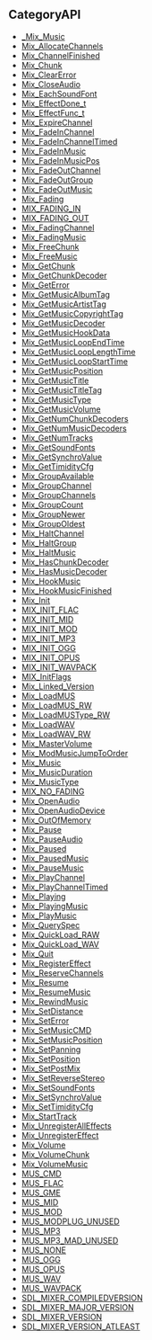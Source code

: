 == CategoryAPI ==

<!-- END CATEGORY DOCUMENTATION -->

<!-- DO NOT HAND-EDIT CATEGORY LISTS, THEY ARE AUTOGENERATED AND WILL BE OVERWRITTEN, BASED ON TAGS IN INDIVIDUAL PAGE FOOTERS. EDIT THOSE INSTEAD. -->
<!-- BEGIN CATEGORY LIST -->
* [[_Mix_Music]]
* [[Mix_AllocateChannels]]
* [[Mix_ChannelFinished]]
* [[Mix_Chunk]]
* [[Mix_ClearError]]
* [[Mix_CloseAudio]]
* [[Mix_EachSoundFont]]
* [[Mix_EffectDone_t]]
* [[Mix_EffectFunc_t]]
* [[Mix_ExpireChannel]]
* [[Mix_FadeInChannel]]
* [[Mix_FadeInChannelTimed]]
* [[Mix_FadeInMusic]]
* [[Mix_FadeInMusicPos]]
* [[Mix_FadeOutChannel]]
* [[Mix_FadeOutGroup]]
* [[Mix_FadeOutMusic]]
* [[Mix_Fading]]
* [[MIX_FADING_IN]]
* [[MIX_FADING_OUT]]
* [[Mix_FadingChannel]]
* [[Mix_FadingMusic]]
* [[Mix_FreeChunk]]
* [[Mix_FreeMusic]]
* [[Mix_GetChunk]]
* [[Mix_GetChunkDecoder]]
* [[Mix_GetError]]
* [[Mix_GetMusicAlbumTag]]
* [[Mix_GetMusicArtistTag]]
* [[Mix_GetMusicCopyrightTag]]
* [[Mix_GetMusicDecoder]]
* [[Mix_GetMusicHookData]]
* [[Mix_GetMusicLoopEndTime]]
* [[Mix_GetMusicLoopLengthTime]]
* [[Mix_GetMusicLoopStartTime]]
* [[Mix_GetMusicPosition]]
* [[Mix_GetMusicTitle]]
* [[Mix_GetMusicTitleTag]]
* [[Mix_GetMusicType]]
* [[Mix_GetMusicVolume]]
* [[Mix_GetNumChunkDecoders]]
* [[Mix_GetNumMusicDecoders]]
* [[Mix_GetNumTracks]]
* [[Mix_GetSoundFonts]]
* [[Mix_GetSynchroValue]]
* [[Mix_GetTimidityCfg]]
* [[Mix_GroupAvailable]]
* [[Mix_GroupChannel]]
* [[Mix_GroupChannels]]
* [[Mix_GroupCount]]
* [[Mix_GroupNewer]]
* [[Mix_GroupOldest]]
* [[Mix_HaltChannel]]
* [[Mix_HaltGroup]]
* [[Mix_HaltMusic]]
* [[Mix_HasChunkDecoder]]
* [[Mix_HasMusicDecoder]]
* [[Mix_HookMusic]]
* [[Mix_HookMusicFinished]]
* [[Mix_Init]]
* [[MIX_INIT_FLAC]]
* [[MIX_INIT_MID]]
* [[MIX_INIT_MOD]]
* [[MIX_INIT_MP3]]
* [[MIX_INIT_OGG]]
* [[MIX_INIT_OPUS]]
* [[MIX_INIT_WAVPACK]]
* [[MIX_InitFlags]]
* [[Mix_Linked_Version]]
* [[Mix_LoadMUS]]
* [[Mix_LoadMUS_RW]]
* [[Mix_LoadMUSType_RW]]
* [[Mix_LoadWAV]]
* [[Mix_LoadWAV_RW]]
* [[Mix_MasterVolume]]
* [[Mix_ModMusicJumpToOrder]]
* [[Mix_Music]]
* [[Mix_MusicDuration]]
* [[Mix_MusicType]]
* [[MIX_NO_FADING]]
* [[Mix_OpenAudio]]
* [[Mix_OpenAudioDevice]]
* [[Mix_OutOfMemory]]
* [[Mix_Pause]]
* [[Mix_PauseAudio]]
* [[Mix_Paused]]
* [[Mix_PausedMusic]]
* [[Mix_PauseMusic]]
* [[Mix_PlayChannel]]
* [[Mix_PlayChannelTimed]]
* [[Mix_Playing]]
* [[Mix_PlayingMusic]]
* [[Mix_PlayMusic]]
* [[Mix_QuerySpec]]
* [[Mix_QuickLoad_RAW]]
* [[Mix_QuickLoad_WAV]]
* [[Mix_Quit]]
* [[Mix_RegisterEffect]]
* [[Mix_ReserveChannels]]
* [[Mix_Resume]]
* [[Mix_ResumeMusic]]
* [[Mix_RewindMusic]]
* [[Mix_SetDistance]]
* [[Mix_SetError]]
* [[Mix_SetMusicCMD]]
* [[Mix_SetMusicPosition]]
* [[Mix_SetPanning]]
* [[Mix_SetPosition]]
* [[Mix_SetPostMix]]
* [[Mix_SetReverseStereo]]
* [[Mix_SetSoundFonts]]
* [[Mix_SetSynchroValue]]
* [[Mix_SetTimidityCfg]]
* [[Mix_StartTrack]]
* [[Mix_UnregisterAllEffects]]
* [[Mix_UnregisterEffect]]
* [[Mix_Volume]]
* [[Mix_VolumeChunk]]
* [[Mix_VolumeMusic]]
* [[MUS_CMD]]
* [[MUS_FLAC]]
* [[MUS_GME]]
* [[MUS_MID]]
* [[MUS_MOD]]
* [[MUS_MODPLUG_UNUSED]]
* [[MUS_MP3]]
* [[MUS_MP3_MAD_UNUSED]]
* [[MUS_NONE]]
* [[MUS_OGG]]
* [[MUS_OPUS]]
* [[MUS_WAV]]
* [[MUS_WAVPACK]]
* [[SDL_MIXER_COMPILEDVERSION]]
* [[SDL_MIXER_MAJOR_VERSION]]
* [[SDL_MIXER_VERSION]]
* [[SDL_MIXER_VERSION_ATLEAST]]
<!-- END CATEGORY LIST -->
